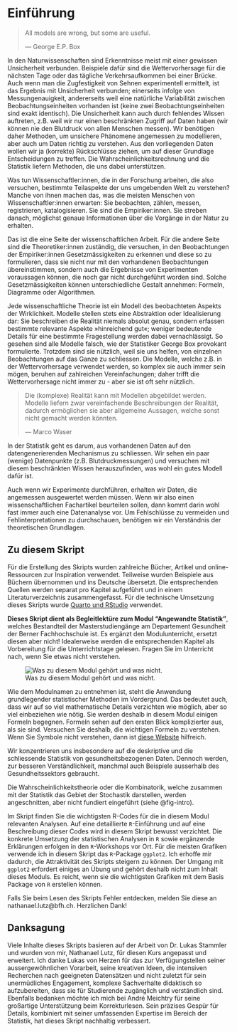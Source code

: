 # Einführung {.unnumbered}

> All models are wrong, but some are useful.
>
> --- George E.P. Box

In den Naturwissenschaften sind Erkenntnisse meist mit einer gewissen Unsicherheit verbunden. Beispiele dafür sind die Wettervorhersage für die nächsten Tage oder das tägliche Verkehrsaufkommen bei einer Brücke. Auch wenn man die Zugfestigkeit von Sehnen experimentell ermittelt, ist das Ergebnis mit Unsicherheit verbunden; einerseits infolge von Messungenauigkeit, andererseits weil eine natürliche Variabilität zwischen Beobachtungseinheiten vorhanden ist (keine zwei Beobachtungseinheiten sind exakt identisch). Die Unsicherheit kann auch durch fehlendes Wissen auftreten, z.B. weil wir nur einen beschränkten Zugriff auf Daten haben (wir können nie den Blutdruck von allen Menschen messen). Wir benötigen daher Methoden, um unsichere Phänomene angemessen zu modellieren, aber auch um Daten richtig zu verstehen. Aus den vorliegenden Daten wollen wir ja (korrekte) Rückschlüsse ziehen, um auf dieser Grundlage Entscheidungen zu treffen. Die Wahrscheinlichkeitsrechnung und die Statistik liefern Methoden, die uns dabei unterstützen.

Was tun Wissenschaftler:innen, die in der Forschung arbeiten, die also versuchen, bestimmte Teilaspekte der uns umgebenden Welt zu verstehen? Manche von ihnen machen das, was die meisten Menschen von Wissenschaftler:innen erwarten: Sie beobachten, zählen, messen, registrieren, katalogisieren. Sie sind die Empiriker:innen. Sie streben danach, möglichst genaue Informationen über die Vorgänge in der Natur zu erhalten.

Das ist die eine Seite der wissenschaftlichen Arbeit. Für die andere Seite sind die Theoretiker:innen zuständig, die versuchen, in den Beobachtungen der Empiriker:innen Gesetzmässigkeiten zu erkennen und diese so zu formulieren, dass sie nicht nur mit den vorhandenen Beobachtungen übereinstimmen, sondern auch die Ergebnisse von Experimenten voraussagen können, die noch gar nicht durchgeführt worden sind. Solche Gesetzmässigkeiten können unterschiedliche Gestalt annehmen: Formeln, Diagramme oder Algorithmen.

Jede wissenschaftliche Theorie ist ein Modell des beobachteten Aspekts der Wirklichkeit. Modelle stellen stets eine Abstraktion oder Idealisierung dar: Sie beschreiben die Realität niemals absolut genau, sondern erfassen bestimmte relevante Aspekte »hinreichend gut«; weniger bedeutende Details für eine bestimmte Fragestellung werden dabei vernachlässigt. So gesehen sind alle Modelle falsch, wie der Statistiker George Box provokant formulierte. Trotzdem sind sie nützlich, weil sie uns helfen, von einzelnen Beobachtungen auf das Ganze zu schliessen. Die Modelle, welche z.B. in der Wettervorhersage verwendet werden, so komplex sie auch immer sein mögen, beruhen auf zahlreichen Vereinfachungen; daher trifft die Wettervorhersage nicht immer zu - aber sie ist oft sehr nützlich.

> Die (komplexe) Realität kann mit Modellen abgebildet werden. Modelle liefern zwar vereinfachende Beschreibungen der Realität, dadurch ermöglichen sie aber allgemeine Aussagen, welche sonst nicht gemacht werden könnten.
>
> --- Marco Waser

In der Statistik geht es darum, aus vorhandenen Daten auf den datengenerierenden Mechanismus zu schliessen. Wir sehen ein paar (wenige) Datenpunkte (z.B. Blutdruckmessungen) und versuchen mit diesem beschränkten Wissen herauszufinden, was wohl ein gutes Modell dafür ist.

Auch wenn wir Experimente durchführen, erhalten wir Daten, die angemessen ausgewertet werden müssen. Wenn wir also einen wissenschaftlichen Fachartikel beurteilen sollen, dann kommt darin wohl fast immer auch eine Datenanalyse vor. Um Fehlschlüsse zu vermeiden und Fehlinterpretationen zu durchschauen, benötigen wir ein Verständnis der theoretischen Grundlagen.

## Zu diesem Skript

Für die Erstellung des Skripts wurden zahlreiche Bücher, Artikel und online-Ressourcen zur Inspiration verwendet. Teilweise wurden Beispiele aus Büchern übernommen und ins Deutsche übersetzt. Die entsprechenden Quellen werden separat pro Kapitel aufgeführt und in einem Literaturverzeichnis zusammengefasst. Für die technische Umsetzung dieses Skripts wurde [Quarto und RStudio](https://quarto.org/) verwendet.

**Dieses Skript dient als Begleitlektüre zum Modul "Angewandte Statistik"**, welches Bestandteil der Masterstudiengänge am Departement Gesundheit der Berner Fachhochschule ist. Es ergänzt den Modulunterricht, ersetzt diesen aber nicht! Idealerweise werden die entsprechenden Kapitel als Vorbereitung für die Unterrichtstage gelesen. Fragen Sie im Unterricht nach, wenn Sie etwas nicht verstehen.

![Was zu diesem Modul gehört und was nicht.](illustrations/Fig-Intro.jpg){#fig-intro}

Wie dem Modulnamen zu entnehmen ist, steht die Anwendung grundlegender statistischer Methoden im Vordergrund. Das bedeutet auch, dass wir auf so viel mathematische Details verzichten wie möglich, aber so viel einbeziehen wie nötig. Sie werden deshalb in diesem Modul einigen Formeln begegnen. Formeln sehen auf den ersten Blick komplizierter aus, als sie sind. Versuchen Sie deshalb, die wichtigen Formeln zu verstehen. Wenn Sie Symbole nicht verstehen, dann ist [diese Website](https://www.mathe-online.at/symbole.html) hilfreich.

Wir konzentrieren uns insbesondere auf die deskriptive und die schliessende Statistik von gesundheitsbezogenen Daten. Dennoch werden, zur besseren Verständlichkeit, manchmal auch Beispiele ausserhalb des Gesundheitssektors gebraucht.

Die Wahrscheinlichkeitstheorie oder die Kombinatorik, welche zusammen mit der Statistik das Gebiet der Stochastik darstellen, werden angeschnitten, aber nicht fundiert eingeführt (siehe @fig-intro).

Im Skript finden Sie die wichtigsten R-Codes für die in diesem Modul relevanten Analysen. Auf eine detaillierte `R`-Einführung und auf eine Beschreibung dieser Codes wird in diesem Skript bewusst verzichtet. Die konkrete Umsetzung der statistischen Analysen in `R` sowie ergänzende Erklärungen erfolgen in den `R`-Workshops vor Ort. Für die meisten Grafiken verwende ich in diesem Skript das `R`-Package `ggplot2`. Ich erhoffe mir dadurch, die Attraktivität des Skripts steigern zu können. Der Umgang mit `ggplot2` erfordert einiges an Übung und gehört deshalb nicht zum Inhalt dieses Moduls. Es reicht, wenn sie die wichtigsten Grafiken mit dem Basis Package von `R` erstellen können.

Falls Sie beim Lesen des Skripts Fehler entdecken, melden Sie diese an nathanael.lutz\@bfh.ch. Herzlichen Dank!

## Danksagung

Viele Inhalte dieses Skripts basieren auf der Arbeit von Dr. Lukas Stammler und wurden von mir, Nathanael Lutz, für diesen Kurs angepasst und erweitert. Ich danke Lukas von Herzen für das zur Verfügungstellen seiner aussergewöhnlichen Vorarbeit, seine kreativen Ideen, die intensiven Recherchen nach geeigneten Datensätzen und nicht zuletzt für sein unermüdliches Engagement, komplexe Sachverhalte didaktisch so aufzubereiten, dass sie für Studierende zugänglich und verständlich sind. Ebenfalls bedanken möchte ich mich bei André Meichtry für seine großartige Unterstützung beim Korrekturlesen. Sein präzises Gespür für Details, kombiniert mit seiner umfassenden Expertise im Bereich der Statistik, hat dieses Skript nachhaltig verbessert.

